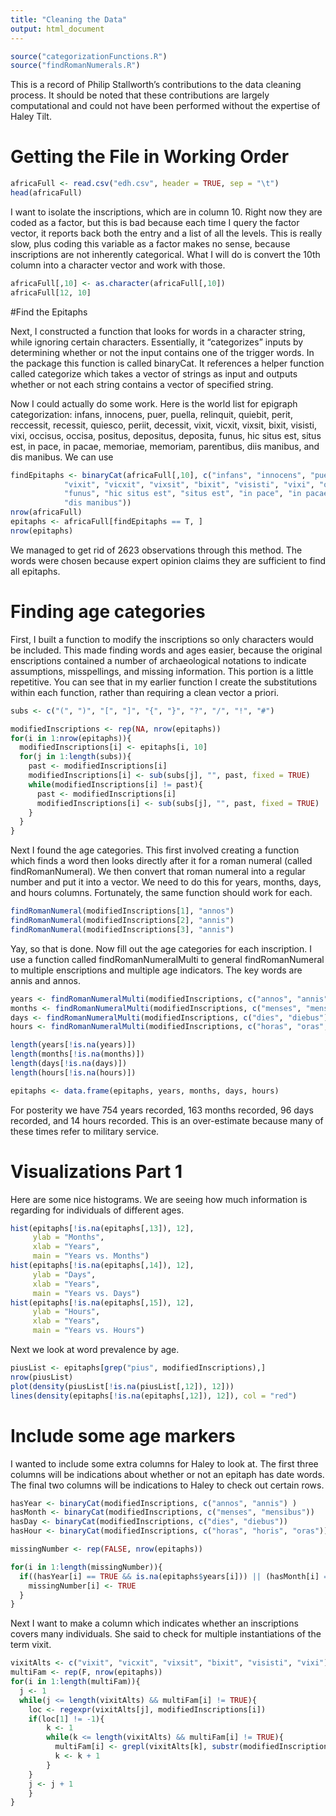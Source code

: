 ```yaml
---
title: "Cleaning the Data"
output: html_document
---
```



```r
source("categorizationFunctions.R")
source("findRomanNumerals.R")
```

This is a record of Philip Stallworth's contributions to the data cleaning process. It should be noted that these contributions are largely computational and could not have been performed without the expertise of Haley Tilt. 

# Getting the File in Working Order
```r
africaFull <- read.csv("edh.csv", header = TRUE, sep = "\t")
head(africaFull)
```

I want to isolate the inscriptions, which are in column 10. Right now they are coded as a factor,
but this is bad because each time I query the factor vector, it reports back both the entry
and a list of all the levels. This is really slow, plus coding this variable as a factor makes no sense, because inscriptions are not inherently categorical. What I will do is convert the 10th column into a character vector and work with those.

```r
africaFull[,10] <- as.character(africaFull[,10])
africaFull[12, 10]
```

#Find the Epitaphs 

Next, I constructed a function that looks for words in a character string, while ignoring certain characters. Essentially, it "categorizes" inputs by determining whether or not the input contains one of the trigger words. In the package this function is called binaryCat. It references a helper function called categorize which takes a vector of strings as input and outputs whether or not each string contains a  vector of specified string.

Now I could actually do some work. Here is the world list for epigraph categorization:
infans, innocens, puer, puella, relinquit, quiebit, perit, reccessit, recessit, quiesco, periit, decessit,
vixit, vicxit, vixsit, bixit, visisti, vixi, occisus, occisa, positus, depositus, deposita,
funus, hic situs est, situs est, in pace, in pacae, memoriae, memoriam, parentibus, diis manibus, and
dis manibus. We can use 

```r
findEpitaphs <- binaryCat(africaFull[,10], c("infans", "innocens", "puer", "puella", "relinquit", "quiebit", "perit", "reccessit", "recessit", "quiesco", "periit", "decessit", 
            "vixit", "vicxit", "vixsit", "bixit", "visisti", "vixi", "occisus", "occisa", "positus", "depositus", "deposita",
            "funus", "hic situs est", "situs est", "in pace", "in pacae", "memoriae", "memoriam", "parentibus", "diis manibus",
            "dis manibus"))
nrow(africaFull)
epitaphs <- africaFull[findEpitaphs == T, ]
nrow(epitaphs)
```

We managed to get rid of 2623 observations through this method. The words were chosen because expert opinion claims they are sufficient to find all epitaphs. 

# Finding age categories

First, I built a function to modify the inscriptions so only characters would be included. This made finding words and ages easier, because the original enscriptions contained a number of archaeological notations to indicate assumptions, misspellings, and missing information. This portion is a little repetitive. You can see that in my earlier function I create the substitutions within each function, rather than requiring a clean vector a priori. 

```r
subs <- c("(", ")", "[", "]", "{", "}", "?", "/", "!", "#")

modifiedInscriptions <- rep(NA, nrow(epitaphs)) 
for(i in 1:nrow(epitaphs)){
  modifiedInscriptions[i] <- epitaphs[i, 10]
  for(j in 1:length(subs)){
    past <- modifiedInscriptions[i]
    modifiedInscriptions[i] <- sub(subs[j], "", past, fixed = TRUE)
    while(modifiedInscriptions[i] != past){
      past <- modifiedInscriptions[i]
      modifiedInscriptions[i] <- sub(subs[j], "", past, fixed = TRUE)
    }
  }
}
```

Next I found the age categories. This first involved creating a function which finds a word then looks directly after it for a roman numeral (called findRomanNumeral). We then convert that roman numeral into a regular number and put it into a vector. We need to do this for years, months, days, and hours columns. Fortunately, the same function should work for each. 

```r
findRomanNumeral(modifiedInscriptions[1], "annos")
findRomanNumeral(modifiedInscriptions[2], "annis")
findRomanNumeral(modifiedInscriptions[3], "annis")
```

Yay, so that is done. Now fill out the age categories for each inscription. I use a function called findRomanNumeralMulti to general findRomanNumeral to multiple enscriptions and multiple age indicators. The key words are annis and annos.

```r
years <- findRomanNumeralMulti(modifiedInscriptions, c("annos", "annis"))
months <- findRomanNumeralMulti(modifiedInscriptions, c("menses", "mensibus"))
days <- findRomanNumeralMulti(modifiedInscriptions, c("dies", "diebus"))
hours <- findRomanNumeralMulti(modifiedInscriptions, c("horas", "oras", "horis"))

length(years[!is.na(years)])
length(months[!is.na(months)])
length(days[!is.na(days)])
length(hours[!is.na(hours)])

epitaphs <- data.frame(epitaphs, years, months, days, hours)
```
For posterity we have 754 years recorded, 
163 months recorded, 96 days recorded, and 14 hours recorded. This is an over-estimate because many of these times refer to military service. 


# Visualizations Part 1
Here are some nice histograms. We are seeing how much information is regarding for individuals of different ages. 

```r
hist(epitaphs[!is.na(epitaphs[,13]), 12], 
     ylab = "Months", 
     xlab = "Years",
     main = "Years vs. Months")
hist(epitaphs[!is.na(epitaphs[,14]), 12],
     ylab = "Days",
     xlab = "Years",
     main = "Years vs. Days")
hist(epitaphs[!is.na(epitaphs[,15]), 12],
     ylab = "Hours",
     xlab = "Years",
     main = "Years vs. Hours")
```

Next we look at word prevalence by age. 
```r
piusList <- epitaphs[grep("pius", modifiedInscriptions),]
nrow(piusList)
plot(density(piusList[!is.na(piusList[,12]), 12]))
lines(density(epitaphs[!is.na(epitaphs[,12]), 12]), col = "red")
```


# Include some age markers

I wanted to include some extra columns for Haley to look at. The first three columns will be indications about whether or not an epitaph has date words. The final two columns will be indications to Haley to check out certain rows. 

```r
hasYear <- binaryCat(modifiedInscriptions, c("annos", "annis") )
hasMonth <- binaryCat(modifiedInscriptions, c("menses", "mensibus"))
hasDay <- binaryCat(modifiedInscriptions, c("dies", "diebus"))
hasHour <- binaryCat(modifiedInscriptions, c("horas", "horis", "oras"))

missingNumber <- rep(FALSE, nrow(epitaphs))

for(i in 1:length(missingNumber)){
  if((hasYear[i] == TRUE && is.na(epitaphs$years[i])) || (hasMonth[i] == TRUE && is.na(epitaphs$months[i])) || (hasDay[i] == TRUE && is.na(epitaphs$days[i])) || (hasHour[i] == TRUE && is.na(epitaphs$hours[i]))){
    missingNumber[i] <- TRUE
  }
}
```

Next I want to make a column which indicates whether an inscriptions covers many individuals. She said to check for multiple instantiations of the term vixit.

```r
vixitAlts <- c("vixit", "vicxit", "vixsit", "bixit", "visisti", "vixi")
multiFam <- rep(F, nrow(epitaphs))
for(i in 1:length(multiFam)){
  j <- 1
  while(j <= length(vixitAlts) && multiFam[i] != TRUE){
    loc <- regexpr(vixitAlts[j], modifiedInscriptions[i])
    if(loc[1] != -1){
        k <- 1
        while(k <= length(vixitAlts) && multiFam[i] != TRUE){
          multiFam[i] <- grepl(vixitAlts[k], substr(modifiedInscriptions[i], loc[1] + slot(loc, "match.length"), 100000000))
          k <- k + 1
        }
    }
    j <- j + 1
    }
}
```



